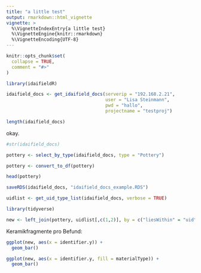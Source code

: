 ```yaml
---
title: "a little test"
output: rmarkdown::html_vignette
vignette: >
  %\VignetteIndexEntry{a little test}
  %\VignetteEngine{knitr::rmarkdown}
  %\VignetteEncoding{UTF-8}
---
```


```r
knitr::opts_chunk$set(
  collapse = TRUE,
  comment = "#>"
)
```

```r
library(idaifieldR)
```


```r
idaifield_docs <- get_idaifield_docs(serverip = "192.168.2.21",
                                     user = "Lisa Steinmann",
                                     pwd = "hallo",
                                     projectname = "testproj")

length(idaifield_docs)
```
okay.


```r
#str(idaifield_docs)
```

```r
pottery <- select_by_type(idaifield_docs, type = "Pottery")

pottery <- convert_to_df(pottery)

head(pottery)

saveRDS(idaifield_docs, "idaifield_docs_example.RDS")
```


```r
uidlist <- get_uid_type_list(idaifield_docs, verbose = TRUE)

library(tidyverse)

new <- left_join(pottery, uidlist[,c(1,2)], by = c("liesWithin" = "uid"))

```


Keramikfragmente pro Befund:

```r
ggplot(new, aes(x = identifier.y)) +
  geom_bar()
```


```r
ggplot(new, aes(x = identifier.y, fill = materialType)) +
  geom_bar()
```
